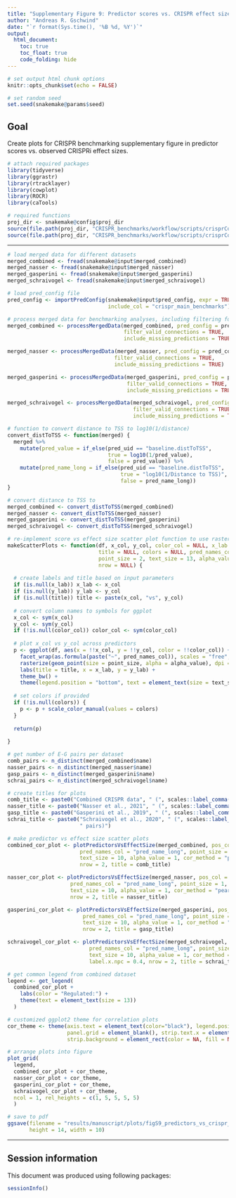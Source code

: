 ```yaml
---
title: "Supplementary Figure 9: Predictor scores vs. CRISPR effect size"
author: "Andreas R. Gschwind"
date: "`r format(Sys.time(), '%B %d, %Y')`"
output: 
  html_document:
    toc: true
    toc_float: true
    code_folding: hide
---
```


```r
# set output html chunk options
knitr::opts_chunk$set(echo = FALSE)

# set random seed
set.seed(snakemake@params$seed)
```

## Goal
Create plots for CRISPR benchmarking supplementary figure in predictor scores vs. observed CRISPRi
effect sizes.

```r
# attach required packages
library(tidyverse)
library(ggrastr)
library(rtracklayer)
library(cowplot)
library(ROCR)
library(caTools)

# required functions
proj_dir <- snakemake@config$proj_dir
source(file.path(proj_dir, "CRISPR_benchmarks/workflow/scripts/crisprComparisonLoadInputData.R"))
source(file.path(proj_dir, "CRISPR_benchmarks/workflow/scripts/crisprComparisonPlotFunctions.R"))
```

***

```r
# load merged data for different datasets
merged_combined <- fread(snakemake@input$merged_combined)
merged_nasser <- fread(snakemake@input$merged_nasser)
merged_gasperini <- fread(snakemake@input$merged_gasperini)
merged_schraivogel <- fread(snakemake@input$merged_schraivogel)

# load pred_config file
pred_config <- importPredConfig(snakemake@input$pred_config, expr = TRUE,
                                include_col = "crispr_main_benchmarks")

# process merged data for benchmarking analyses, including filtering for ValidConnection == TRUE
merged_combined <- processMergedData(merged_combined, pred_config = pred_config,
                                     filter_valid_connections = TRUE,
                                     include_missing_predictions = TRUE)

merged_nasser <- processMergedData(merged_nasser, pred_config = pred_config,
                                  filter_valid_connections = TRUE,
                                  include_missing_predictions = TRUE)

merged_gasperini <- processMergedData(merged_gasperini, pred_config = pred_config,
                                      filter_valid_connections = TRUE,
                                      include_missing_predictions = TRUE)

merged_schraivogel <- processMergedData(merged_schraivogel, pred_config = pred_config,
                                        filter_valid_connections = TRUE,
                                        include_missing_predictions = TRUE)
```

```r
# function to convert distance to TSS to log10(1/distance)
convert_distToTSS <- function(merged) {
  merged %>% 
    mutate(pred_value = if_else(pred_uid == "baseline.distToTSS",
                                true = log10(1/pred_value),
                                false = pred_value)) %>% 
    mutate(pred_name_long = if_else(pred_uid == "baseline.distToTSS",
                                    true = "log10(1/Distance to TSS)",
                                    false = pred_name_long))
}

# convert distance to TSS to 
merged_combined <- convert_distToTSS(merged_combined)
merged_nasser <- convert_distToTSS(merged_nasser)
merged_gasperini <- convert_distToTSS(merged_gasperini)
merged_schraivogel <- convert_distToTSS(merged_schraivogel)
```

```r
# re-implement score vs effect size scatter plot function to use rasterized layer for points
makeScatterPlots <- function(df, x_col, y_col, color_col = NULL, x_lab = NULL, y_lab = NULL,
                             title = NULL, colors = NULL, pred_names_col = "pred_uid",
                             point_size = 2, text_size = 13, alpha_value = 1, ncol = NULL,
                             nrow = NULL) {
  
  # create labels and title based on input parameters
  if (is.null(x_lab)) x_lab <- x_col
  if (is.null(y_lab)) y_lab <- y_col
  if (is.null(title)) title <- paste(x_col, "vs", y_col)
  
  # convert column names to symbols for ggplot
  x_col <- sym(x_col)
  y_col <- sym(y_col)
  if (!is.null(color_col)) color_col <- sym(color_col)
  
  # plot x_col vs y_col across predictors
  p <- ggplot(df, aes(x = !!x_col, y = !!y_col, color = !!color_col)) +
    facet_wrap(as.formula(paste("~", pred_names_col)), scales = "free", ncol = ncol, nrow = nrow) +
    rasterize(geom_point(size = point_size, alpha = alpha_value), dpi = 300) +
    labs(title = title, x = x_lab, y = y_lab) +
    theme_bw() +
    theme(legend.position = "bottom", text = element_text(size = text_size))
  
  # set colors if provided
  if (!is.null(colors)) {
    p <- p + scale_color_manual(values = colors)
  }
  
  return(p)
  
}

```

```r
# get number of E-G pairs per dataset
comb_pairs <- n_distinct(merged_combined$name)
nasser_pairs <- n_distinct(merged_nasser$name)
gasp_pairs <- n_distinct(merged_gasperini$name)
schrai_pairs <- n_distinct(merged_schraivogel$name)

# create titles for plots
comb_title <- paste0("Combined CRISPR data", " (", scales::label_comma()(comb_pairs), " pairs)")
nasser_title <- paste0("Nasser et al., 2021", " (", scales::label_comma()(nasser_pairs), " pairs)")
gasp_title <- paste0("Gasperini et al., 2019", " (", scales::label_comma()(gasp_pairs), " pairs)")
schrai_title <- paste0("Schraivogel et al., 2020", " (", scales::label_comma()(schrai_pairs),
                       " pairs)")

# make predictor vs effect size scatter plots
combined_cor_plot <- plotPredictorsVsEffectSize(merged_combined, pos_col = "Regulated",
                       pred_names_col = "pred_name_long", point_size = 1, corr_groups = NULL,
                       text_size = 10, alpha_value = 1, cor_method = "pearson", label.x.npc = 0.4,
                       nrow = 2, title = comb_title)

nasser_cor_plot <- plotPredictorsVsEffectSize(merged_nasser, pos_col = "Regulated",
                    pred_names_col = "pred_name_long", point_size = 1, corr_groups = NULL,
                    text_size = 10, alpha_value = 1, cor_method = "pearson", label.x.npc = 0.4,
                    nrow = 2, title = nasser_title)

gasperini_cor_plot <- plotPredictorsVsEffectSize(merged_gasperini, pos_col = "Regulated",
                        pred_names_col = "pred_name_long", point_size = 1, corr_groups = NULL,
                        text_size = 10, alpha_value = 1, cor_method = "pearson", label.x.npc = 0.4,
                        nrow = 2, title = gasp_title)

schraivogel_cor_plot <- plotPredictorsVsEffectSize(merged_schraivogel, pos_col = "Regulated",
                          pred_names_col = "pred_name_long", point_size = 1, corr_groups = NULL,
                          text_size = 10, alpha_value = 1, cor_method = "pearson",
                          label.x.npc = 0.4, nrow = 2, title = schrai_title)
```

```r
# get common legend from combined dataset
legend <- get_legend(
  combined_cor_plot +
    labs(color = "Regulated:") + 
    theme(text = element_text(size = 13))
  )

# customized ggplot2 theme for correlation plots
cor_theme <- theme(axis.text = element_text(color="black"), legend.position = "none",
                   panel.grid = element_blank(), strip.text.x = element_text(size = 9),
                   strip.background = element_rect(color = NA, fill = NA))

# arrange plots into figure
plot_grid(
  legend,
  combined_cor_plot + cor_theme,
  nasser_cor_plot + cor_theme,
  gasperini_cor_plot + cor_theme,
  schraivogel_cor_plot + cor_theme,
  ncol = 1, rel_heights = c(1, 5, 5, 5, 5)
  )

# save to pdf
ggsave(filename = "results/manuscript/plots/figS9_predictors_vs_crispr_effects_rasterized.pdf",
       height = 14, width = 10)
```

***

## Session information

This document was produced using following packages:
```r
sessionInfo()
```
